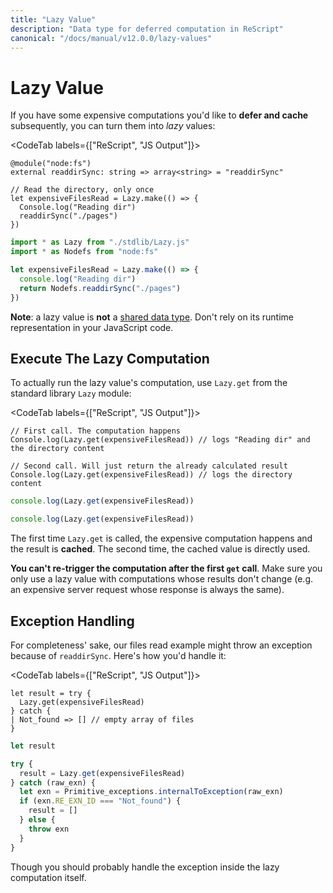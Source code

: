 ```yaml
---
title: "Lazy Value"
description: "Data type for deferred computation in ReScript"
canonical: "/docs/manual/v12.0.0/lazy-values"
---
```


# Lazy Value

If you have some expensive computations you'd like to **defer and cache** subsequently, you can turn them into _lazy_ values:

<CodeTab labels={["ReScript", "JS Output"]}>

```res prelude
@module("node:fs")
external readdirSync: string => array<string> = "readdirSync"

// Read the directory, only once
let expensiveFilesRead = Lazy.make(() => {
  Console.log("Reading dir")
  readdirSync("./pages")
})
```

```js
import * as Lazy from "./stdlib/Lazy.js"
import * as Nodefs from "node:fs"

let expensiveFilesRead = Lazy.make(() => {
  console.log("Reading dir")
  return Nodefs.readdirSync("./pages")
})
```

</CodeTab>

**Note**: a lazy value is **not** a [shared data type](shared-data-types.md). Don't rely on its runtime representation in your JavaScript code.

## Execute The Lazy Computation

To actually run the lazy value's computation, use `Lazy.get` from the standard library `Lazy` module:

<CodeTab labels={["ReScript", "JS Output"]}>

```res example
// First call. The computation happens
Console.log(Lazy.get(expensiveFilesRead)) // logs "Reading dir" and the directory content

// Second call. Will just return the already calculated result
Console.log(Lazy.get(expensiveFilesRead)) // logs the directory content
```

```js
console.log(Lazy.get(expensiveFilesRead))

console.log(Lazy.get(expensiveFilesRead))
```

</CodeTab>

The first time `Lazy.get` is called, the expensive computation happens and the result is **cached**. The second time, the cached value is directly used.

**You can't re-trigger the computation after the first `get` call**. Make sure you only use a lazy value with computations whose results don't change (e.g. an expensive server request whose response is always the same).

## Exception Handling

For completeness' sake, our files read example might throw an exception because of `readdirSync`. Here's how you'd handle it:

<CodeTab labels={["ReScript", "JS Output"]}>

```res example
let result = try {
  Lazy.get(expensiveFilesRead)
} catch {
| Not_found => [] // empty array of files
}
```

```js
let result

try {
  result = Lazy.get(expensiveFilesRead)
} catch (raw_exn) {
  let exn = Primitive_exceptions.internalToException(raw_exn)
  if (exn.RE_EXN_ID === "Not_found") {
    result = []
  } else {
    throw exn
  }
}
```

</CodeTab>

Though you should probably handle the exception inside the lazy computation itself.
